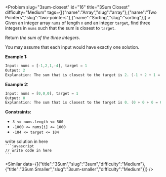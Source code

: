 
<Problem slug="3sum-closest" id="16" title="3Sum Closest" difficulty="Medium" tags={[{"name":"Array","slug":"array"},{"name":"Two Pointers","slug":"two-pointers"},{"name":"Sorting","slug":"sorting"}]} >
    Given an integer array `nums` of length `n` and an integer `target`, find three integers in `nums` such that the sum is closest to `target`.

Return _the sum of the three integers_.

You may assume that each input would have exactly one solution.

**Example 1:**

```javascript 
Input: nums = [-1,2,1,-4], target = 1
Output: 2
Explanation: The sum that is closest to the target is 2. (-1 + 2 + 1 = 2).

```

**Example 2:**

```javascript 
Input: nums = [0,0,0], target = 1
Output: 0
Explanation: The sum that is closest to the target is 0. (0 + 0 + 0 = 0).

```

**Constraints:**

*   `3 <= nums.length <= 500`
*   `-1000 <= nums[i] <= 1000`
*   `-104 <= target <= 104`
</Problem >

<Solution>
write solution in here
</Solution>

<Code>
```javascript
// write code in here
```
</Code>

<Similar data={[{"title":"3Sum","slug":"3sum","difficulty":"Medium"},{"title":"3Sum Smaller","slug":"3sum-smaller","difficulty":"Medium"}]} />
